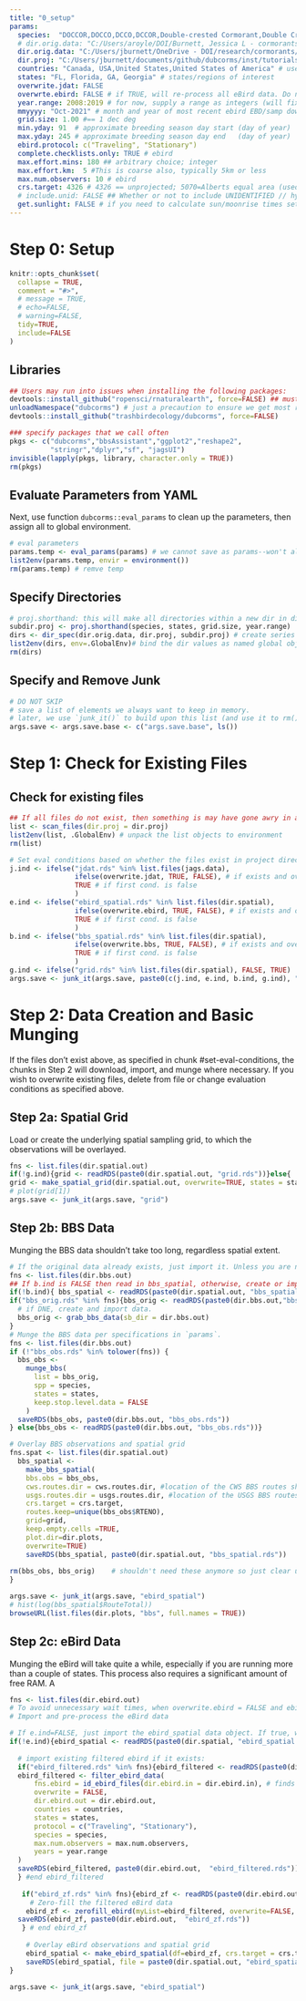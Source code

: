 ```yaml
---
title: "0_setup"
params:
  species:  "DOCCOR,DOCCO,DCCO,DCCOR,Double-crested Cormorant,Double Crested Cormorant"
  # dir.orig.data: "C:/Users/aroyle/DOI/Burnett, Jessica L - cormorants/dubcorm-data-backup/"
  dir.orig.data: "C:/Users/jburnett/OneDrive - DOI/research/cormorants/dubcorm-data-backup/"
  dir.proj: "C:/Users/jburnett/documents/github/dubcorms/inst/tutorials/DCCO/"
  countries: "Canada, USA,United States,United States of America" # used to create base maps
  states: "FL, Florida, GA, Georgia" # states/regions of interest
  overwrite.jdat: FALSE
  overwrte.ebird: FALSE # if TRUE, will re-process all eBird data. Do not do this unless you need to re-create the eBird data for some reason. NOTE: If you change a data subsetting parameter (e.g., year.range, grid.size), this will be ignored because the process herein creates a new subdirectory according to parameter specifications. 
  year.range: 2008:2019 # for now, supply a range as integers (will fix later in `clean_params()`)
  mmyyyy: "Oct-2021" # month and year of most recent ebird EBD/samp download in file.
  grid.size: 1.00 #== 1 dec deg
  min.yday: 91  # approximate breeding season day start (day of year)
  max.yday: 245 # approximate breeding season day end   (day of year)
  ebird.protocol: c("Traveling", "Stationary")
  complete.checklists.only: TRUE # ebird
  max.effort.mins: 180 ## arbitrary choice; integer
  max.effort.km:  5 #This is coarse also, typically 5km or less
  max.num.observers: 10 # ebird
  crs.target: 4326 # 4326 == unprojected; 5070=Alberts equal area (used by USGS)
  # include.unid: FALSE ## Whether or not to include UNIDENTIFIED // hybrid species
  get.sunlight: FALSE # if you need to calculate sun/moonrise times set to TRUE (comp. expenesive for eBird data so don't do this unless you realllly want it.) 
---
```


# Step 0: Setup
```r
knitr::opts_chunk$set(
  collapse = TRUE,
  comment = "#>", 
  # message = TRUE, 
  # echo=FALSE, 
  # warning=FALSE, 
  tidy=TRUE, 
  include=FALSE
)
```

## Libraries
```r
## Users may run into issues when installing the following packages:
devtools::install_github("ropensci/rnaturalearth", force=FALSE) ## must install from GH -- source has unresolved issues for 2+years (see issue https://github.com/ropensci/rnaturalearthhires/issues/1)
unloadNamespace("dubcorms") # just a precaution to ensure we get most recent dev version of pkg
devtools::install_github("trashbirdecology/dubcorms", force=FALSE)

### specify packages that we call often 
pkgs <- c("dubcorms","bbsAssistant","ggplot2","reshape2",
          "stringr","dplyr","sf", "jagsUI")
invisible(lapply(pkgs, library, character.only = TRUE))
rm(pkgs)
```

## Evaluate Parameters from YAML
Next, use function `dubcorms::eval_params` to clean up the parameters, then assign all  to global environment.  
```r
# eval parameters
params.temp <- eval_params(params) # we cannot save as params--won't allow us to overwrite
list2env(params.temp, envir = environment())
rm(params.temp) # remve temp 
```


## Specify Directories
```r
# proj.shorthand: this will make all directories within a new dir in dir.proj. this is useful for iterating over species/time/space and saving all resulting information in those directories.
subdir.proj <- proj.shorthand(species, states, grid.size, year.range)
dirs <- dir_spec(dir.orig.data, dir.proj, subdir.proj) # create series of directories for later use.
list2env(dirs, env=.GlobalEnv)# bind the dir values as named global objects (MUST INCLUDE `env=.GlobalEnv`)
rm(dirs)
```

## Specify and Remove Junk
```r
# DO NOT SKIP
# save a list of elements we always want to keep in memory. 
# later, we use `junk_it()` to build upon this list (and use it to rm() objs not in this list)
args.save <- args.save.base <- c("args.save.base", ls())
```

# Step 1: Check for Existing Files

## Check for existing files
```r
## If all files do not exist, then something is may have gone awry in a previous session and we should be safe and re-create everything.
list <- scan_files(dir.proj = dir.proj)
list2env(list, .GlobalEnv) # unpack the list objects to environment
rm(list)
```

```r
# Set eval conditions based on whether the files exist in project directories AND the overwrite.params
j.ind <- ifelse("jdat.rds" %in% list.files(jags.data), 
                ifelse(overwrite.jdat, TRUE, FALSE), # if exists and overwrite is true, then eval=TRUE  
                TRUE # if first cond. is false
                )
e.ind <- ifelse("ebird_spatial.rds" %in% list.files(dir.spatial), 
                ifelse(overwrite.ebird, TRUE, FALSE), # if exists and overwrite is true, then eval=TRUE  
                TRUE # if first cond. is false
                )
b.ind <- ifelse("bbs_spatial.rds" %in% list.files(dir.spatial), 
                ifelse(overwrite.bbs, TRUE, FALSE), # if exists and overwrite is true, then eval=TRUE  
                TRUE # if first cond. is false
                )
g.ind <- ifelse("grid.rds" %in% list.files(dir.spatial), FALSE, TRUE)
args.save <- junk_it(args.save, paste0(c(j.ind, e.ind, b.ind, g.ind), ".ind"))
```


# Step 2: Data Creation and Basic Munging
If the files don't exist above, as specified in chunk #set-eval-conditions, the chunks in Step 2 will download, import, and munge where necessary. If you wish to overwrite existing files, delete from file or change evaluation conditions as specified above. 

## Step 2a: Spatial Grid
Load or create the underlying spatial sampling grid, to which the observations will be overlayed. 
```r
fns <- list.files(dir.spatial.out)
if(!g.ind){grid <- readRDS(paste0(dir.spatial.out, "grid.rds"))}else{
grid <- make_spatial_grid(dir.spatial.out, overwrite=TRUE, states = states)}
# plot(grid[1])
args.save <- junk_it(args.save, "grid")
```


## Step 2b: BBS Data
Munging the BBS data shouldn't take too long, regardless spatial extent.
```r
# If the original data already exists, just import it. Unless you are not using the most recent version (as specified in package `bbsAssistant`), bbs_orig should not change.
fns <- list.files(dir.bbs.out)
## If b.ind is FALSE then read in bbs_spatial, otherwise, create or import the bbs observations and create bbs_spatial
if(!b.ind){ bbs_spatial <- readRDS(paste0(dir.spatial.out, "bbs_spatial.rds"))}else{
if("bbs_orig.rds" %in% fns){bbs_orig <- readRDS(paste0(dir.bbs.out,"bbs_orig.rds"))}else{
  # if DNE, create and import data. 
  bbs_orig <- grab_bbs_data(sb_dir = dir.bbs.out)
}
# Munge the BBS data per specifications in `params`. 
fns <- list.files(dir.bbs.out)
if (!"bbs_obs.rds" %in% tolower(fns)) {
  bbs_obs <-
    munge_bbs(
      list = bbs_orig,
      spp = species,
      states = states,
      keep.stop.level.data = FALSE
    )
  saveRDS(bbs_obs, paste0(dir.bbs.out, "bbs_obs.rds"))
} else{bbs_obs <- readRDS(paste0(dir.bbs.out, "bbs_obs.rds"))}

# Overlay BBS observations and spatial grid
fns.spat <- list.files(dir.spatial.out)
  bbs_spatial <- 
    make_bbs_spatial(
    bbs.obs = bbs_obs,
    cws.routes.dir = cws.routes.dir, #location of the CWS BBS routes shapefiles
    usgs.routes.dir = usgs.routes.dir, #location of the USGS BBS routes shapefiles
    crs.target = crs.target,
    routes.keep=unique(bbs_obs$RTENO), 
    grid=grid,
    keep.empty.cells =TRUE,
    plot.dir=dir.plots,
    overwrite=TRUE)
    saveRDS(bbs_spatial, paste0(dir.spatial.out, "bbs_spatial.rds"))
    
rm(bbs_obs, bbs_orig)    # shouldn't need these anymore so just clear up a little mem
}

args.save <- junk_it(args.save, "ebird_spatial")
# hist(log(bbs_spatial$RouteTotal))
browseURL(list.files(dir.plots, "bbs", full.names = TRUE))

```

## Step 2c: eBird Data
Munging the eBird will take quite a while, especially if you are running more than a couple of states. This process also requires a significant amount of free RAM. A
```r
fns <- list.files(dir.ebird.out)
# To avoid unnecessary wait times, when overwrite.ebird = FALSE and ebird_spatial.rds already exists, will not run the othre ebird munging processes.
# Import and pre-process the eBird data

# If e.ind=FALSE, just import the ebird_spatial data object. If true, will take a while to re-do filtering etc.
if(!e.ind){ebird_spatial <- readRDS(paste0(dir.spatial, "ebird_spatial.rds"))}else{
  
  # import existing filtered ebird if it exists:
  if("ebird_filtered.rds" %in% fns){ebird_filtered <- readRDS(paste0(dir.ebird.out, "ebird_filtered.rds"))}else{
  ebird_filtered <- filter_ebird_data(
      fns.ebird = id_ebird_files(dir.ebird.in = dir.ebird.in), # finds only relevant ebird obs and smapling events data in dir.ebird.in
      overwrite = FALSE,
      dir.ebird.out = dir.ebird.out,
      countries = countries,
      states = states,
      protocol = c("Traveling", "Stationary"),
      species = species,
      max.num.observers = max.num.observers,
      years = year.range
  )
  saveRDS(ebird_filtered, paste0(dir.ebird.out,  "ebird_filtered.rds"))
  } #end ebird_filtered
    
   if("ebird_zf.rds" %in% fns){ebird_zf <- readRDS(paste0(dir.ebird.out, "ebird_zf.rds"))}else{
     # Zero-fill the filtered eBird data
    ebird_zf <- zerofill_ebird(myList=ebird_filtered, overwrite=FALSE, dir.out=dir.ebird.out)
  saveRDS(ebird_zf, paste0(dir.ebird.out,  "ebird_zf.rds"))
   } # end ebird_zf
  
    # Overlay eBird observations and spatial grid 
    ebird_spatial <- make_ebird_spatial(df=ebird_zf, crs.target = crs.target, grid = grid)
    saveRDS(ebird_spatial, file = paste0(dir.spatial.out, "ebird_spatial.rds"))
}

args.save <- junk_it(args.save, "ebird_spatial")

```




